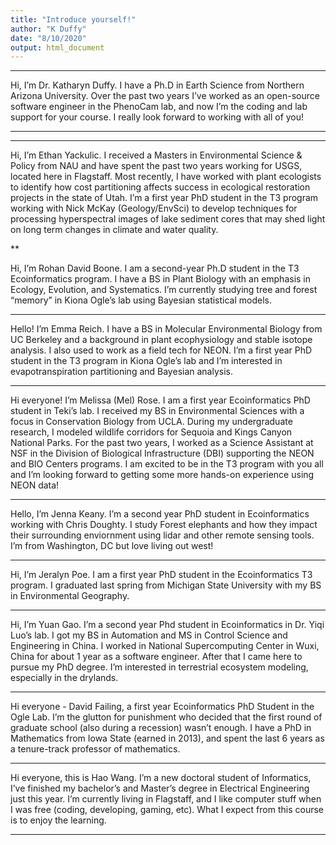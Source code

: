 ```yaml
---
title: "Introduce yourself!"
author: "K Duffy"
date: "8/10/2020"
output: html_document
---
```


***

Hi, I'm Dr. Katharyn Duffy.  I have a Ph.D in Earth Science from Northern Arizona University.  Over the past two years I've worked as an open-source software engineer in the PhenoCam lab, and now I'm the coding and lab support for your course.  I really look forward to working with all of you!

***


***
Hi, I'm Ethan Yackulic. I received a Masters in Environmental Science & Policy from NAU and have spent the past two years working for USGS, located here in Flagstaff. Most recently, I have worked with plant ecologists to identify how cost partitioning affects success in ecological restoration projects in the state of Utah. I'm a first year PhD student in the T3 program working with Nick McKay (Geology/EnvSci) to develop techniques for processing hyperspectral images of lake sediment cores that may shed light on long term changes in climate and water quality.


**

Hi, I'm Rohan David Boone. I am a second-year Ph.D student in the T3 Ecoinformatics program. I have a BS in Plant Biology with an emphasis in Ecology, Evolution, and Systematics. I'm currently studying tree and forest "memory" in Kiona Ogle's lab using Bayesian statistical models.

***

Hello! I'm Emma Reich. I have a BS in Molecular Environmental Biology from UC Berkeley and a background in plant ecophysiology and stable isotope analysis. I also used to work as a field tech for NEON. I'm a first year PhD student in the T3 program in Kiona Ogle's lab and I'm interested in evapotranspiration partitioning and Bayesian analysis.

***



Hi everyone! I'm Melissa (Mel) Rose. I am a first year Ecoinformatics PhD student in Teki's lab. I received my BS in Environmental Sciences with a focus in Conservation Biology from UCLA. During my undergraduate research, I modeled wildlife corridors for Sequoia and Kings Canyon National Parks. For the past two years, I worked as a Science Assistant at NSF in the Division of Biological Infrastructure (DBI) supporting the NEON and BIO Centers programs. I am excited to be in the T3 program with you all and I'm looking forward to getting some more hands-on experience using NEON data!


***


Hello, I'm Jenna Keany. I'm a second year PhD student in Ecoinformatics working with Chris Doughty. I study Forest elephants and how they impact their surrounding enviornment using lidar and other remote sensing tools. I'm from Washington, DC but love living out west!

***

Hi, I'm Jeralyn Poe. I am a first year PhD student in the Ecoinformatics T3 program. I graduated last spring from Michigan State University with my BS in Environmental Geography.

***

Hi, I'm Yuan Gao. I'm a second year Phd student in Ecoinformatics in Dr. Yiqi Luo's lab. I got my BS in Automation and MS in Control Science and Engineering in China. I worked in National Supercomputing Center in Wuxi, China for about 1 year as a software engineer. After that I came here to pursue my PhD degree. I'm interested in terrestrial ecosystem modeling, especially in the drylands.

***

Hi everyone - David Failing, a first year Ecoinformatics PhD Student in the Ogle Lab. I'm the glutton for punishment who decided that the first round of graduate school (also during a recession) wasn't enough. I have a PhD in Mathematics from Iowa State (earned in 2013), and spent the last 6 years as a tenure-track professor of mathematics.


***

Hi everyone, this is Hao Wang. I'm a new doctoral student of Informatics, I've finished my bachelor's and Master's degree in Electrical Engineering just this year. I'm currently living in Flagstaff, and I like computer stuff when I was free (coding, developing, gaming, etc). What I expect from this course is to enjoy the learning.

***

